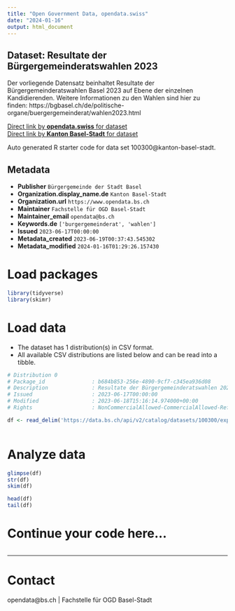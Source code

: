 ```yaml
---
title: "Open Government Data, opendata.swiss"
date: "2024-01-16"
output: html_document
---
```


## Dataset: Resultate der Bürgergemeinderatswahlen 2023

Der vorliegende Datensatz beinhaltet Resultate der Bürgergemeinderatswahlen Basel 2023 auf Ebene der einzelnen Kandidierenden. Weitere Informationen zu den Wahlen sind hier zu finden: https://bgbasel.ch/de/politische-organe/buergergemeinderat/wahlen2023.html

[Direct link by **opendata.swiss** for dataset](https://opendata.swiss/de/dataset/resultate-der-burgergemeinderatswahlen-2023)<br>
[Direct link by **Kanton Basel-Stadt** for dataset](https://data.bs.ch/explore/dataset/100300/)

Auto generated R starter code for data set 100300@kanton-basel-stadt.

## Metadata

- **Publisher** `Bürgergemeinde der Stadt Basel`
- **Organization.display_name.de** `Kanton Basel-Stadt`
- **Organization.url** `https://www.opendata.bs.ch`
- **Maintainer** `Fachstelle für OGD Basel-Stadt`
- **Maintainer_email** `opendata@bs.ch`
- **Keywords.de** `['burgergemeinderat', 'wahlen']`
- **Issued** `2023-06-17T00:00:00`
- **Metadata_created** `2023-06-19T00:37:43.545302`
- **Metadata_modified** `2024-01-16T01:29:26.157430`


# Load packages

```r

library(tidyverse)
library(skimr)

```

# Load data

-   The dataset has 1 distribution(s) in CSV format.
-   All available CSV distributions are listed below and can be read into a tibble.

```r

# Distribution 0
# Package_id               : b684b853-256e-4890-9cf7-c345ea936d08
# Description              : Resultate der Bürgergemeinderatswahlen 2023 (csv)
# Issued                   : 2023-06-17T00:00:00
# Modified                 : 2023-06-18T15:16:14.974000+00:00
# Rights                   : NonCommercialAllowed-CommercialAllowed-ReferenceRequired

df <- read_delim('https://data.bs.ch/api/v2/catalog/datasets/100300/exports/csv')



```

# Analyze data

```r

glimpse(df)
str(df)
skim(df)

head(df)
tail(df)

```

# Continue your code here...

```r

```

------------------------------------------------------------------------

# Contact

opendata@bs.ch | Fachstelle für OGD Basel-Stadt
